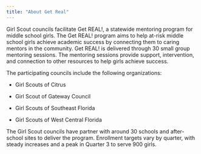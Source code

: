 ```yaml
---
title: "About Get Real"
---
```


Girl Scout councils facilitate Get REAL!, a statewide mentoring program for middle school girls. The Get REAL! program aims to help at-risk middle school girls achieve academic success by connecting them to caring mentors in the community. Get REAL! is delivered through 30 small group mentoring sessions. The mentoring sessions provide support, intervention, and connection to other resources to help girls achieve success.

The participating councils include the following organizations:

-   Girl Scouts of Citrus

-   Girl Scout of Gateway Council

-   Girl Scouts of Southeast Florida

-   Girl Scouts of West Central Florida

The Girl Scout councils have partner with around 30 schools and after-school sites to deliver the program. Enrollment targets vary by quarter, with steady increases and a peak in Quarter 3 to serve 900 girls.
